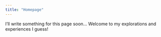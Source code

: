 ```yaml
---
title: "Homepage"
---
```



I'll write something for this page soon... Welcome to my explorations and experiences I guess!

